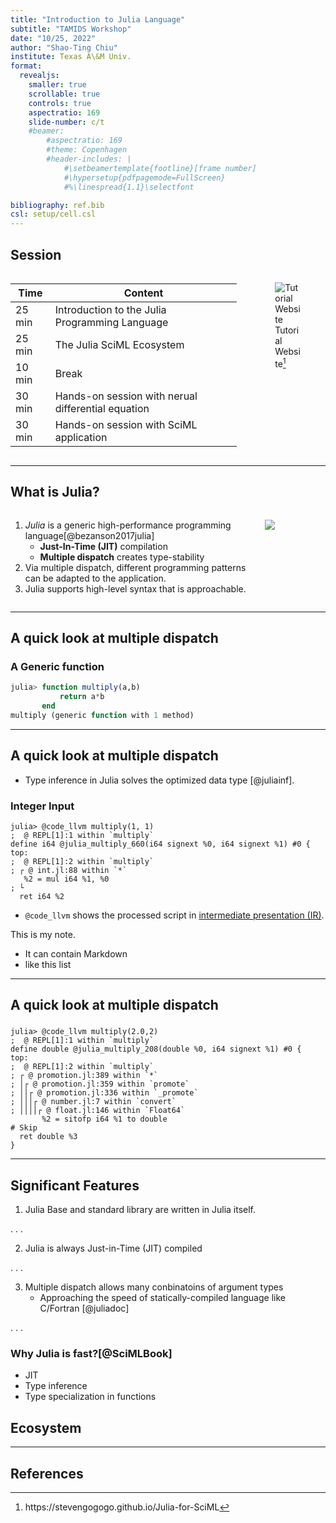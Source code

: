 ```yaml
---
title: "Introduction to Julia Language"
subtitle: "TAMIDS Workshop"
date: "10/25, 2022"
author: "Shao-Ting Chiu"
institute: Texas A\&M Univ.
format: 
  revealjs:
    smaller: true
    scrollable: true
    controls: true
    aspectratio: 169
    slide-number: c/t
    #beamer:
        #aspectratio: 169
        #theme: Copenhagen
        #header-includes: |
            #\setbeamertemplate{footline}[frame number] 
            #\hypersetup{pdfpagemode=FullScreen}
            #%\linespread{1.1}\selectfont

bibliography: ref.bib
csl: setup/cell.csl
---
```


## Session


::: {.columns}


::: {.column width="75%"}

|Time|Content|
|---|---|
|25 min|Introduction to the Julia Programming Language|
|25 min|The Julia SciML Ecosystem|
|10 min|Break|
|30 min|Hands-on session with nerual differential equation|
|30 min|Hands-on session with SciML application|

::: 

::: {.column width="25%"}

![Tutorial Website[^url]](img/site-QR-code.png){#fig-surus fig-align="center"}

:::

:::


[^url]: https://stevengogogo.github.io/Julia-for-SciML


---

## What is Julia?

:::: {.columns}

::: {.column width="80%"}


1. *Julia* is a generic high-performance programming language[@bezanson2017julia]
    - **Just-In-Time (JIT)** compilation
    - **Multiple dispatch** creates type-stability
1. Via multiple dispatch, different programming patterns can be adapted to the application.
1. Julia supports high-level syntax that is approachable.


:::

::: {.column width="20%"}
![](../img/julia-logo-color.png){fig-align="right"} 
:::

:::


---

## A quick look at multiple dispatch

### A Generic function
```julia
julia> function multiply(a,b)
           return a*b
       end
multiply (generic function with 1 method)
```

---

## A quick look at multiple dispatch

- Type inference in Julia solves the optimized data type [@juliainf].


### Integer Input

```.julia
julia> @code_llvm multiply(1, 1)
;  @ REPL[1]:1 within `multiply`
define i64 @julia_multiply_660(i64 signext %0, i64 signext %1) #0 {
top:
;  @ REPL[1]:2 within `multiply`
; ┌ @ int.jl:88 within `*`
   %2 = mul i64 %1, %0
; └
  ret i64 %2
```

- `@code_llvm` shows the processed script in [intermediate presentation (IR)](https://en.wikipedia.org/wiki/Intermediate_representation).

::: notes

This is my note.

- It can contain Markdown
- like this list

:::

---

## A quick look at multiple dispatch

### {auto-animate=true}


```.julia
julia> @code_llvm multiply(2.0,2)
;  @ REPL[1]:1 within `multiply`
define double @julia_multiply_208(double %0, i64 signext %1) #0 {
top:
;  @ REPL[1]:2 within `multiply`
; ┌ @ promotion.jl:389 within `*`
; │┌ @ promotion.jl:359 within `promote`
; ││┌ @ promotion.jl:336 within `_promote`
; │││┌ @ number.jl:7 within `convert`
; ││││┌ @ float.jl:146 within `Float64`
       %2 = sitofp i64 %1 to double
# Skip
  ret double %3
}
```

---

## Significant Features

1. Julia Base and standard library are written in Julia itself.

. . .

2. Julia is always Just-in-Time (JIT) compiled

. . .

3. Multiple dispatch allows many conbinatoins of argument types
    - Approaching the speed of statically-compiled language like C/Fortran [@juliadoc]

. . .

### Why Julia is fast?[@SciMLBook]

- JIT
- Type inference
- Type specialization in functions


## Ecosystem


---

## References

